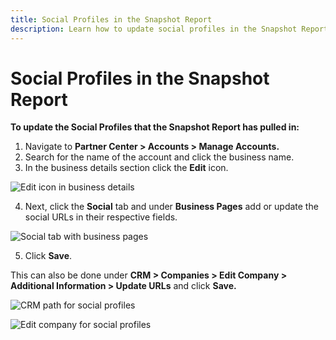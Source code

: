 ```yaml
---
title: Social Profiles in the Snapshot Report
description: Learn how to update social profiles in the Snapshot Report
---
```


# Social Profiles in the Snapshot Report

**To update the Social Profiles that the Snapshot Report has pulled in:**

1. Navigate to **Partner Center > Accounts > Manage Accounts.**
2. Search for the name of the account and click the business name.
3. In the business details section click the **Edit** icon.

![Edit icon in business details](/img/snapshot-report/social-profiles-edit-icon.jpg)

4. Next, click the **Social** tab and under **Business Pages** add or update the social URLs in their respective fields.

![Social tab with business pages](/img/snapshot-report/social-profiles-business-pages.jpg)

5. Click **Save**.

This can also be done under **CRM > Companies > Edit Company > Additional Information > Update URLs** and click **Save.**

![CRM path for social profiles](/img/snapshot-report/social-profiles-crm.jpg)

![Edit company for social profiles](/img/snapshot-report/social-profiles-edit-company.jpg)